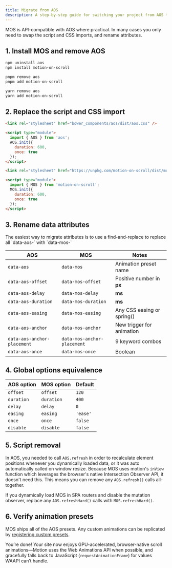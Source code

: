 ```yaml
---
title: Migrate from AOS
description: A step-by-step guide for switching your project from AOS to Motion-On-Scroll.
---
```



MOS is API-compatible with AOS where practical. In many cases you only need to swap the script and CSS imports, and rename attributes.

## 1. Install MOS and remove AOS

<Tabs syncKey="pm">
  <TabItem label="npm">

```bash
npm uninstall aos
npm install motion-on-scroll
```
  </TabItem>
  <TabItem label="pnpm">

```bash
pnpm remove aos
pnpm add motion-on-scroll
```
  </TabItem>
  <TabItem label="yarn">

```bash
yarn remove aos
yarn add motion-on-scroll
```
  </TabItem>
</Tabs>

## 2. Replace the script and CSS import

<Tabs syncKey="framework">
  <TabItem label="Before (AOS)">

```html
<link rel="stylesheet" href="bower_components/aos/dist/aos.css" />

<script type="module">
  import { AOS } from 'aos';
  AOS.init({
    duration: 600,
    once: true
  });
</script>
```
  </TabItem>
  <TabItem label="After (MOS)">

```html
<link rel="stylesheet" href="https://unpkg.com/motion-on-scroll/dist/mos.css" />

<script type="module">
  import { MOS } from 'motion-on-scroll';
  MOS.init({
    duration: 600,
    once: true
  });
</script>
```
  </TabItem>
</Tabs>

## 3. Rename data attributes

<Aside>
  The easiest way to migrate attributes is to use a find-and-replace to replace all `data-aos-` with `data-mos-`
</Aside>

| AOS               | MOS                  | Notes                                   |
| ----------------- | -------------------- | --------------------------------------- |
| `data-aos`        | `data-mos`           | Animation preset name                   |
| `data-aos-offset` | `data-mos-offset`    | Positive number in **px**               |
| `data-aos-delay`  | `data-mos-delay`     | **ms**                                  |
| `data-aos-duration` | `data-mos-duration` | **ms**                                  |
| `data-aos-easing` | `data-mos-easing`    | Any CSS easing or spring()              |
| `data-aos-anchor` | `data-mos-anchor`    | New trigger for animation                       |
| `data-aos-anchor-placement` | `data-mos-anchor-placement` | 9 keyword combos |
| `data-aos-once`   | `data-mos-once`      | Boolean                                 |

## 4. Global options equivalence

| AOS option | MOS option | Default |
| ---------- | ---------- | ------- |
| `offset`   | `offset`   | `120`   |
| `duration` | `duration` | `400`   |
| `delay`    | `delay`    | `0`     |
| `easing`   | `easing`   | `'ease'`|
| `once`     | `once`     | `false` |
| `disable`  | `disable`  | `false` |

## 5. Script removal

In AOS, you needed to call `AOS.refresh` in order to recalculate element positions whenever you dynamically loaded data, or it was auto automatically called on window resize. Because MOS uses motion's `inView` function which leverages the browser's native Intersection Observer API, it doesn't need this. This means you can remove any `AOS.refresh()` calls all-together.

If you dynamically load MOS in SPA routers and disable the mutation observer, replace any `AOS.refreshHard()` calls with `MOS.refreshHard()`.

## 6. Verify animation presets

MOS ships all of the AOS presets. Any custom animations can be replicated by [registering custom presets](/reference/api/#register-custom-presets). 

You’re done! Your site now enjoys GPU-accelerated, browser-native scroll animations—Motion uses the Web Animations API when possible, and gracefully falls back to JavaScript (`requestAnimationFrame`) for values WAAPI can’t handle.
